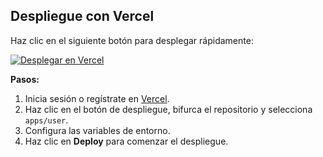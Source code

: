 ## Despliegue con Vercel

Haz clic en el siguiente botón para desplegar rápidamente:

[![Desplegar en Vercel](https://vercel.com/button)](https://vercel.com/new/clone?demo-description=PPanel%20es%20una%20herramienta%20de%20panel%20proxy%20abierto%20pura%2C%20profesional%2C%20y%20perfecta%2C%20diseñada%20para%20ser%20tu%20opción%20ideal%20para%20el%20aprendizaje%20y%20uso%20práctico&demo-image=https%3A%2F%2Furlscan.io%2Fliveshot%2F%3Fwidth%3D1920%26height%3D1080%26url%3Dhttps%3A%2F%2Fuser.ppanel.dev&demo-title=Web%20de%20usuario%20de%20PPanel&demo-url=https%3A%2F%2Fuser.ppanel.dev%2F&from=.&project-name=ppanel-user-web&repository-name=ppanel-web&repository-url=https%3A%2F%2Fgithub.com%2Fperfect-panel%2Fppanel-web&root-directory=apps%2Fuser&skippable-integrations=1)

**Pasos:**

1. Inicia sesión o regístrate en [Vercel](https://vercel.com/).
2. Haz clic en el botón de despliegue, bifurca el repositorio y selecciona `apps/user`.
3. Configura las variables de entorno.
4. Haz clic en **Deploy** para comenzar el despliegue.



<Giscus />
